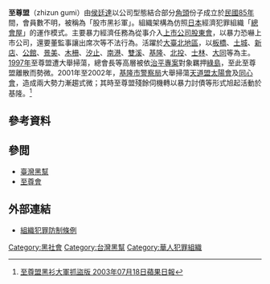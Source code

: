 {{Infobox Criminal organization|name=至尊盟|image=<!--(filename only)-->|image_size=<!--(defaults to 220px)-->|founded=1996年|founding location=要活動範圍在南新北市各地區|founded by=侯廷達|named_after=以[[武林|武林]]至尊名之|years active=1996年－目前|territory=以南新北市為主要活動基地|ethnic makeup=不限|leaders=侯廷達|membership est=不明|criminal activities=圍事、暴力討債<br>介入上市公司股東會<br>以暴力恐嚇上市公司<br>逼迫董監事讓出席次等|allies=獨立運作|rivals=其它利益衝突黑幫|notable_members=}}

'''至尊盟'''（zhizun gumi）由[[四海幫|侯廷達]]以公司型態結合部分[[角頭|角頭]]份子成立於[[民國85年|民國85年]]間，會員數不明，被稱為「股市黑衫軍」。組織架構為仿照[[日本|日本]]經濟犯罪組織「[[總會屋|總會屋]]」的運作模式。主要暴力經濟任務為從事介入[[上市公司|上市公司]][[股東會|股東會]]，以暴力恐嚇上市公司，還要董監事讓出席次等不法行為。活躍於[[大臺北地區|大臺北地區]]，以[[板橋區_(新北市)|板橋]]、[[土城區|土城]]、[[新店|新店]]、[[公館|公館]]、[[景美|景美]]、[[木柵|木柵]]、[[汐止|汐止]]、[[南港|南港]]、[[雙溪區|雙溪]]、[[基隆|基隆]]、[[北投|北投]]、[[士林|士林]]、[[大同區_(臺灣)|大同]]等為主。[[1997年|1997年]]至尊盟遭大舉掃蕩，總會長等高層被依[[治平專案|治平專案]]對象羈押[[綠島|綠島]]，至此至尊盟離散而勢微。2001年至2002年，[[基隆市警察局|基隆市警察局]]大舉掃蕩[[天道盟|天道盟]][[太陽會|太陽會]]及[[同心會|同心會]]，造成兩大勢力漸趨式微；其時至尊盟殘餘伺機轉以暴力討債等形式旭起活動於基隆。<ref>[http://tw.nextmedia.com/applenews/article/art_id/198595/IssueID/20030718 至尊盟黑衫大軍抓盜版 2003年07月18日蘋果日報]{{Dead link|date=2019年12月 |bot=InternetArchiveBot |fix-attempted=yes }}</ref>

==參考資料==
{{reflist}}

==參閲==
*[[臺灣黑幫|臺灣黑幫]]
*[[至尊會|至尊會]]

== 外部連結 ==
*[https://law.moj.gov.tw/LawClass/LawAll.aspx?pcode=C0000013 組織犯罪防制條例] {{Wayback|url=https://law.moj.gov.tw/LawClass/LawAll.aspx?pcode=C0000013 |date=20191014015218 }}{{zh-tw}}

[[Category:黑社會|Category:黑社會]]

[[Category:台灣黑幫|Category:台灣黑幫]]
[[Category:華人犯罪組織|Category:華人犯罪組織]]